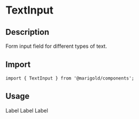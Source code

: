 
<Meta title="Components/Form/TextInput" />

# TextInput

## Description

Form input field for different types of text.

## Import

```tsx
import { TextInput } from '@marigold/components';
```

## Usage

<Preview>
  <Story name="TextInput">
    <div>
      <Label htmlFor="input">
        Label
        <TextInput id="input" placeholder="Placeholder" />
      </Label>
      <Label htmlFor="input2">
        Label
        <TextInput id="input2" placeholder="Disabled" disabled />
      </Label>
      <Label htmlFor="input3">
        Label
        <TextInput id="input2" placeholder="0" type="number" />
      </Label>
    </div>
  </Story>
</Preview>
